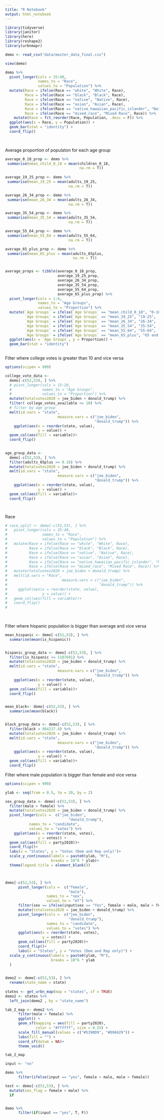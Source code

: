 ```yaml
---
title: "R Notebook"
output: html_notebook
---
```


```r
library(tidyverse)
library(janitor)
library(here)
library(reshape2)
library(urbnmapr)

```

```r
demo <- read_csv("data/master_data_final.csv") 
```

```r
view(demo)
```

```r

demo %>% 
  pivot_longer(cols = 35:40,
               names_to = "Race",
               values_to = "Population") %>% 
  mutate(Race = ifelse(Race == "white", "White", Race),
         Race = ifelse(Race == "black", "Black", Race),
         Race = ifelse(Race == "native", "Native", Race),
         Race = ifelse(Race == "asian", "Asian", Race),
         Race = ifelse(Race == "native_hawaiian_pacific_islander", "Native Hawaiian/Pacific Islander", Race),
         Race = ifelse(Race == "mixed_race", "Mixed Race", Race)) %>%
    mutate(Race = fct_reorder(Race, Population, .desc = F)) %>% 
  ggplot(aes(x = Race, y = Population)) +
  geom_bar(stat = "identity") +
  coord_flip()
  
  
```

Average proportion of populaton for each age group
```r
average_0_18_prop <- demo %>%
 summarise(mean_child_0_18 = mean(children_0_18,
                                  na.rm = T))
  
average_19_25_prop <- demo %>%
 summarise(mean_19_25 = mean(adults_19_25,
                             na.rm = T))

average_26_34_prop <- demo %>%
 summarise(mean_26_34 = mean(adults_26_34,
                             na.rm = T))

average_35_54_prop <- demo %>%
 summarise(mean_35_54 = mean(adults_35_54,
                             na.rm = T))

average_55_64_prop <- demo %>%
 summarise(mean_55_64 = mean(adults_55_64,
                             na.rm = T))

average_65_plus_prop <- demo %>%
 summarise(mean_65_plus = mean(adults_65plus,
                               na.rm = T))


average_props <- tibble(average_0_18_prop,
                        average_19_25_prop,
                        average_26_34_prop,
                        average_35_54_prop,
                        average_55_64_prop,
                        average_65_plus_prop) %>%
  pivot_longer(cols = 1:6,
               names_to = "Age Groups",
               values_to = "Proportion") %>% 
  mutate(`Age Groups` = ifelse(`Age Groups` == "mean_child_0_18", "0-18", `Age Groups`),
         `Age Groups` = ifelse(`Age Groups` == "mean_19_25", "19-25", `Age Groups`),
         `Age Groups` = ifelse(`Age Groups` == "mean_26_34", "26-34", `Age Groups`),
         `Age Groups` = ifelse(`Age Groups` == "mean_35_54", "35-54", `Age Groups`),
         `Age Groups` = ifelse(`Age Groups` == "mean_55_64", "55-64", `Age Groups`),
         `Age Groups` = ifelse(`Age Groups` == "mean_65_plus", "65 and Over", `Age Groups`)) %>% 
  ggplot(aes(x = `Age Groups`, y = Proportion)) +
  geom_bar(stat = "identity")
  
```

Filter where college votes is greater than 10 and vice versa

```r
options(scipen = 999)

college_vote_data <- 
  demo[-c(52,53), ] %>%
  # pivot_longer(cols = 15:20,
  #              names_to = "Age Groups",
  #              values_to = "Proportion") %>% 
  mutate(totalvotes2020 = joe_biden + donald_trump) %>% 
  filter( college_votes_available <= 10) %>% 
  # filter by age group 
  melt(id.vars = "state",
                        measure.vars = c("joe_biden",
                                         "donald_trump")) %>% 
    ggplot(aes(x = reorder(state, value),
               y = value)) +
  geom_col(aes(fill = variable))+
  coord_flip()
  

age_group_data <- 
  demo[-c(52,53), ] %>%
  filter(adults_65plus >= 0.16) %>% 
  mutate(totalvotes2020 = joe_biden + donald_trump) %>% 
  melt(id.vars = "state",
                        measure.vars = c("joe_biden",
                                         "donald_trump")) %>% 
    ggplot(aes(x = reorder(state, value),
               y = value)) +
  geom_col(aes(fill = variable))+
  coord_flip()




```

Race

```r
# race_split <- demo[-c(52,53), ] %>%
#   pivot_longer(cols = 35:40,
#                names_to = "Race",
#                values_to = "Population") %>% 
#   mutate(Race = ifelse(Race == "white", "White", Race),
#          Race = ifelse(Race == "black", "Black", Race),
#          Race = ifelse(Race == "native", "Native", Race),
#          Race = ifelse(Race == "asian", "Asian", Race),
#          Race = ifelse(Race == "native_hawaiian_pacific_islander", "Native Hawaiian/Pacific Islander", Race),
#          Race = ifelse(Race == "mixed_race", "Mixed Race", Race)) %>%
#   mutate(totalvotes2020 = joe_biden + donald_trump) %>%
#   melt(id.vars = "Race",
#                         measure.vars = c("joe_biden",
#                                          "donald_trump")) %>% 
#     ggplot(aes(x = reorder(state, value),
#                y = value)) +
#   geom_col(aes(fill = variable))+
#   coord_flip()
#   
  
  
```

Filter where hispanic population is bigger than average and vice versa

```r

mean_hispanic <- demo[-c(52,53), ] %>%
  summarise(mean(is_hispanic))


hispanic_group_data <- demo[-c(52,53), ] %>%
  filter(is_hispanic <= 1187691) %>% 
  mutate(totalvotes2020 = joe_biden + donald_trump) %>% 
  melt(id.vars = "state",
                        measure.vars = c("joe_biden",
                                         "donald_trump")) %>% 
    ggplot(aes(x = reorder(state, value),
               y = value)) +
  geom_col(aes(fill = variable))+
  coord_flip()



```

```r
mean_black<- demo[-c(52,53), ] %>%
  summarise(mean(black))


black_group_data <- demo[-c(52,53), ] %>%
  filter(black > 864217.4) %>% 
  mutate(totalvotes2020 = joe_biden + donald_trump) %>% 
  melt(id.vars = "state",
                        measure.vars = c("joe_biden",
                                         "donald_trump")) %>% 
    ggplot(aes(x = reorder(state, value),
               y = value)) +
  geom_col(aes(fill = variable))+
  coord_flip()
```



Filter where male population is bigger than female and vice versa

```r

options(scipen = 999)

ylab <- seq(from = 0.5, to = 20, by = 2)

sex_group_data <- demo[-c(52,53), ] %>%
  filter(male > female) %>% 
  mutate(totalvotes2020 = joe_biden + donald_trump) %>% 
  pivot_longer(cols =  c("joe_biden",
                             "donald_trump"),
           names_to = "candidate",
           values_to = "votes") %>%  
    ggplot(aes(x = reorder(state, votes),
               y = votes)) +
  geom_col(aes(fill = party2020))+
  coord_flip()+
  labs(x = "States", y = "Votes (Dem and Rep only)")+
  scale_y_continuous(labels = paste0(ylab, "M"),
                     breaks = 10^6 * ylab)+
  theme(legend.title = element_blank())



demo[-c(52,53), ] %>% 
      pivot_longer(cols =  c("female",
                             "male"),
                   names_to = "sex",
                   values_to = "mf") %>%
      filter(sex == ifelse(input$sex == "Yes", female > male, male > female)) %>%
      mutate(totalvotes2020 = joe_biden + donald_trump) %>% 
      pivot_longer(cols =  c("joe_biden",
                             "donald_trump"),
                   names_to = "candidate",
                   values_to = "votes") %>%  
      ggplot(aes(x = reorder(state, votes),
                 y = votes)) +
      geom_col(aes(fill = party2020))+
      coord_flip()+
      labs(x = "States", y = "Votes (Dem and Rep only)") +
  scale_y_continuous(labels = paste0(ylab, "M"),
                     breaks = 10^6 * ylab
  )
  
```


```r
demo2 <- demo[-c(52,53), ] %>%
  rename(state_name = state)
  
states <- get_urbn_map(map = "states", sf = TRUE)
demo2 <- states %>% 
  left_join(demo2 , by = "state_name")
```

```r
tab_2_map <- demo2 %>%
      filter(male > female) %>% 
      ggplot() +
      geom_sf(mapping = aes(fill = party2020),
              color = "#ffffff", size = 0.25) + 
      scale_fill_manual(values = c("#5390D9", "#D90429")) +
      labs(fill = "") +
      coord_sf(datum = NA)+ 
      theme_void()

tab_2_map

```

```r
input <- "no"

demo %>%
      filter(ifelse(input == "yes", female > male, male > female))
```

```r
test <- demo[-c(52,53), ] %>% 
  mutate(sex_flag = female > male) %>% 
  if


demo %>%
      filter(if(input == "yes", T, F))

```















